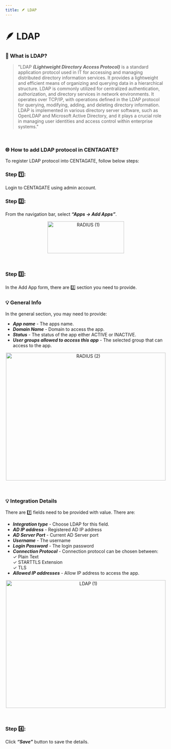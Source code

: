 ```yaml
---
title: 🪶 LDAP
---
```


# 🪶 LDAP

### 🤔 What is LDAP?

> "LDAP ***(Lightweight Directory Access Protocol)*** is a standard application protocol used in IT for accessing and managing distributed directory information services. It provides a lightweight and efficient means of organizing and querying data in a hierarchical structure. LDAP is commonly utilized for centralized authentication, authorization, and directory services in network environments. It operates over TCP/IP, with operations defined in the LDAP protocol for querying, modifying, adding, and deleting directory information. LDAP is implemented in various directory server software, such as OpenLDAP and Microsoft Active Directory, and it plays a crucial role in managing user identities and access control within enterprise systems."

<br>

### 🌐 How to add LDAP protocol in CENTAGATE?

To register LDAP protocol into CENTAGATE, follow below steps:

### Step 1️⃣: 
Login to CENTAGATE using admin account.

### Step 2️⃣:
From the navigation bar, select ***“Apps → Add Apps”***.

&#x20;    
<p align="center">
  <img 
    src="https://raw.githubusercontent.com/signingclouddev/CentagateDocs/main/image/1.4 Developer Guide/1.4.2 Integration Guide/radius(1).png" 
    width="240" 
    height="100" 
    alt="RADIUS (1)"
  />
</p>

<br>

### Step 3️⃣: 
In the Add App form, there are 2️⃣ section you need to provide. 

### 💡 General Info
In the general section, you may need to provide:
- ***App name*** - The apps name.
- ***Domain Name*** - Domain to access the app.
- ***Status*** - The status of the app either ACTIVE or INACTIVE.
- ***User groups allowed to access this app*** - The selected group that can access to the app.

&#x20;    
<p align="center">
  <img 
    src="https://raw.githubusercontent.com/signingclouddev/CentagateDocs/main/image/1.4 Developer Guide/1.4.2 Integration Guide/radius(2).png" 
    width="500" 
    height="400" 
    alt="RADIUS (2)"
  />
</p>

<br>

### 💡 Integration Details
There are 7️⃣ fields need to be provided with value. There are:
- ***Integration type*** - Choose LDAP for this field.
- ***AD IP address*** - Registered AD IP address
- ***AD Server Port*** - Current AD Server port
- ***Username*** - The username
- ***Login Password*** - The login password
- ***Connection Protocol*** - Connection protocol can be chosen between:<br>
✓ Plain Text<br>
✓ STARTTLS Extension<br>
✓ TLS<br>
- ***Allowed IP addresses*** - Allow IP address to access the app.

&#x20;    
<p align="center">
  <img 
    src="https://raw.githubusercontent.com/signingclouddev/CentagateDocs/main/image/1.4 Developer Guide/1.4.2 Integration Guide/LDAP(1).png" 
    width="500" 
    height="400" 
    alt="LDAP (1)"
  />
</p>

<br>

### Step 4️⃣:
Click ***“Save”*** button to save the details.
